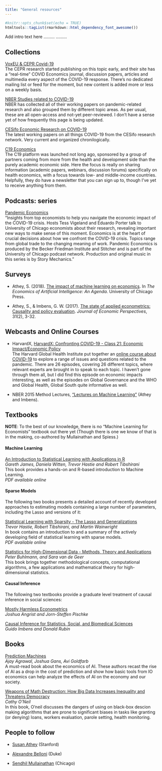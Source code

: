 ```yaml
---
title: "General resources"
---
```

```r
#knitr::opts_chunk$set(echo = TRUE)
htmltools::tagList(rmarkdown::html_dependency_font_awesome())
```

Add intro text here
.........
.........

## Collections

[VoxEU & CEPR Covid-19](https://voxeu.org/pages/covid-19-page)    
The CEPR research started publishing on this topic early, and their site has a "real-time" COVID Economics journal, discussion papers, articles and multimedia every aspect of the COVID-19 response. There's no dedicated mailing list or feed for the moment, but new content is added more or less on a weekly basis.

[NBER Studies related to COVID-19](https://www.nber.org/nber-studies-related-covid-19-pandemic-topic-area)  
NBER has collected all of their working papers on pandemic-related research and also grouped them by different topic areas. As per usual, these are all open-access and not-yet peer-reviewed. I don't have a sense yet of how frequently this page is being updated. 

[CESifo Economic Research on COVID-19](https://www.cesifo.org/en/economic-research-on-covid-19)  
The latest working papers on all things COVID-19 from the CESifo research network. Very current and organized chronilogically.
  
[C19 Economics](https://c19economics.org/)  
The C19 platform was launched not long ago, sponsored by a group of partners coming from more from the health and development side than the purely academic economic side. Here the focus is really on sharing information (academic papers, webinars, discussion forums) specifically on health economics, with a focus towards low- and middle-income countries. Helpfully, they do have a newsletter that you can sign up to, though I've yet to receive anything from them. 

## Podcasts: series

[Pandemic Economics](https://bfi.uchicago.edu/podcast/pandemic-economics/)    
"Insights from top economists to help you navigate the economic impact of the COVID-19 crisis. Hosts Tess Vigeland and Eduardo Porter talk to University of Chicago economists about their research, revealing important new ways to make sense of this moment. Economics is at the heart of crucial decisions about how we confront the COVID-19 crisis. Topics range from global trade to the changing meaning of work. Pandemic Economics is produced by the Becker Friedman Institute and Stitcher and is part of the University of Chicago podcast network. Production and original music in this series is by Story Mechanics."  

## Surveys

* Athey, S. (2018). [The impact of machine learning on economics](https://www.nber.org/chapters/c14009.pdf). In _The Economics of Artificial Intelligence: An Agenda_. University of Chicago Press.  

* Athey, S., & Imbens, G. W. (2017). [The state of applied econometrics: Causality and policy evaluation](https://www.aeaweb.org/articles?id=10.1257/jep.31.2.3). _Journal of Economic Perspectives_, 31(2), 3-32.  


## Webcasts and Online Courses

* HarvardX, [HarvardX: Confronting COVID-19 - Class 21: Economic Impact/Economic Policy](https://www.youtube.com/watch?v=FrvMOJgFN4k&list=PLDSYr_mbXj9VtUDUNPmMO6VnkagS_YnbP&index=21)  
The Harvard Global Health Institute put together an [online course about COVID-19](https://www.youtube.com/playlist?list=PLDSYr_mbXj9VtUDUNPmMO6VnkagS_YnbP) to explore a range of issues and questions related to the pandemic. There are 26 episodes, covering 26 different topics, where relevant experts are brought in to speak to each topic. I haven't gone through them all, but I did find this episode on economic impacts interesting, as well as the episodes on Global Governance and the WHO and Global Health, Global South quite informative as well.
  
* NBER 2015 Method Lectures, ["Lectures on Machine Learning"](https://www.nber.org/econometrics_minicourse_2015/) (Athey and Imbens).  

## Textbooks

__NOTE__: To the best of our knowledge, there is no "Machine Learning for Economists" textbook out there yet (Though there is one we know of that is in the making, co-authored by Mullainathan and Spiess.)

#### __Machine Learning__

[An Introduction to Statistical Learning with Applications in R](http://www-bcf.usc.edu/~gareth/ISL) <br>
*Gareth James, Daniela Witten, Trevor Hastie and Robert Tibshirani* <br>
This book provides a hands-on and R-based introduction to Machine Learning. <br/>
_PDF available online_

#### __Sparse Models__

The following two books presents a detailed account of recently developed approaches to estimating models containing a large number of parameters, including the Lasso and versions of it: 

[Statistical Learning with Sparsity - The Lasso and Generalizations](https://web.stanford.edu/~hastie/StatLearnSparsity/)  
*Trevor Hastie, Robert Tibshirani, and Martin Wainwright*  
In book contains an introduction to and a summary of the actively developing field of statistical learning with sparse models.  
_PDF available online_

[Statistics for High-Dimensional Data - Methods, Theory and Applications](https://www.springer.com/gp/book/9783642201912)   
*Peter Buhlmann, and Sara van de Geer*  
This book brings together methodological concepts, computational algorithms, a
few applications and mathematical theory for high-dimensional statistics.  


#### __Causal Inference__

The following two textbooks provide a graduate level treatment of causal inference in social sciences:

[Mostly Harmless Econometrics](http://www.mostlyharmlesseconometrics.com/) <br/>
*Joshua Angrist and Jorn-Steffen Pischke*

[Causal Inference for Statistics, Social, and Biomedical Sciences](https://doi.org/10.1017/CBO9781139025751) <br/>
*Guido Imbens and Donald Rubin*


## Books

[Prediction Machines](https://www.amazon.com/Prediction-Machines-Economics-Artificial-Intelligence/dp/1633695670)  
_Ajay Agrawal, Joshua Gans, Avi Goldfarb_  
A must-read book about the economics of AI. These authors recast the rise of AI as a drop in the cost of prediction and show how basic tools from IO economics can help analyze the effects of AI on the economy and our society. 


[Weapons of Math Destruction: How Big Data Increases Inequality and Threatens Democracy](https://www.amazon.com/Weapons-Math-Destruction-Increases-Inequality/dp/0553418815)  
_Cathy O'Neil_  
In this book, O'neil discusses the dangers of using on black-box descion making algorithms that are prone to significant biases in tasks like granting (or denying) loans, workers evaluation, parole setting, health monitoring.    


## People to follow

* [Susan Athey](https://www.gsb.stanford.edu/faculty-research/faculty/susan-athey) (Stanford) [<i class="fa fa-twitter"></i> ](https://twitter.com/susan_athey)  

* [Alexandre Belloni](https://faculty.fuqua.duke.edu/~abn5/belloni-index.html) (Duke)  

* [Sendhil Mullainathan](https://www.chicagobooth.edu/faculty/directory/m/sendhil-mullainathan)   (Chicago) [<i class="fa fa-twitter"></i> ](https://twitter.com/m_sendhil)  

